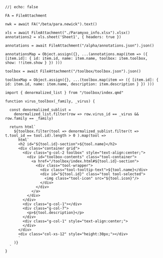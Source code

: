 ```ojs
//| echo: false

FA = FileAttachment

nwk = await FA("/beta/para.newick").text()

xls = await FileAttachment("./Paramyxo_info.xlsx").xlsx()
annotations2 = xls.sheet('Sheet1', { headers: true })

annotations = await FileAttachment("/alpha/annotations.json").json()

annotationsMap = Object.assign({}, ...(annotations.map(item => ({ [item.id]: { id: item.id, name: item.name, toolbox: item.toolbox, show: !!item.show } }) )))

toolbox = await FileAttachment("/toolbox/toolbox.json").json()

toolboxMap = Object.assign({}, ...(toolbox.map(item => ({ [item.id]: { id: item.id, name: item.name, description: item.description } }) )))

import { denormalized_list } from "/toolbox/index.qmd"

function virus_toolbox(_family, _virus) {

  const denormalized_sublist =
    denormalized_list.filter(row => row.virus_id == _virus && row.family == _family)
 
  return html`
    ${toolbox.filter(tool => denormalized_sublist.filter(t => t.tool_id == tool.id).length > 0 ).map(tool => 
      html`
      <h2 id="${tool.id}-section">${tool.name}</h2>
      <div class="container grid">
        <div class="g-col-2 toolbox" style="text-align:center;">
          <div id="toolbox-contents" class="tool-container">
            <a href="/toolbox/index.html#${tool.id}-section">
              <div class="tool-wrapper">
                <div class="tool-tooltip-text">${tool.name}</div>
                <div id="${tool.id}" class="tool tool-selected">
                  <img class="tool-icon" src="${tool.icon}"/>
                </div>
              </div>
            </a>
          </div>
        </div>
        <div class="g-col-1"></div>
        <div class="g-col-7">
          <p>${tool.description}</p>
        </div>
        <div class="g-col-1" style="text-align:center;">
        </div>
      </div>
      <div class="col-xs-12" style="height:30px;"></div>
      `
    )}
  `
}

```
